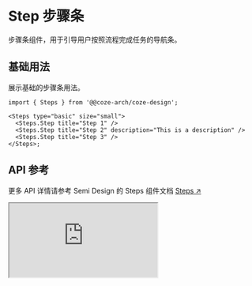 
<Meta title="Components/Step" />

# Step 步骤条

步骤条组件，用于引导用户按照流程完成任务的导航条。

## 基础用法

展示基础的步骤条用法。

<Steps type="basic" size="small" current={1}>
  <Steps.Step title="Step 1" />
  <Steps.Step title="Step 2" description="This is a description" />
  <Steps.Step title="Step 3" />
</Steps>

```tsx
import { Steps } from '@@coze-arch/coze-design';

<Steps type="basic" size="small">
  <Steps.Step title="Step 1" />
  <Steps.Step title="Step 2" description="This is a description" />
  <Steps.Step title="Step 3" />
</Steps>;
```

## API 参考

更多 API 详情请参考 Semi Design 的 Steps 组件文档 <a href="https://semi.design/zh-CN/navigation/steps#Steps" target="_blank">Steps ↗</a>

<iframe
  src="https://semi.design/zh-CN/navigation/steps#Steps"
  style={{ width: '100%', height: '1000px', border: 'none' }}
/>

## 特性说明

- 支持基础步骤展示
- 继承自 Semi Design 的 Steps 组件，保持了其核心功能
- 优化了 description 为空时的StepItem的垂直居中样式

## TODO

- 支持 coze-design 的样式风格

